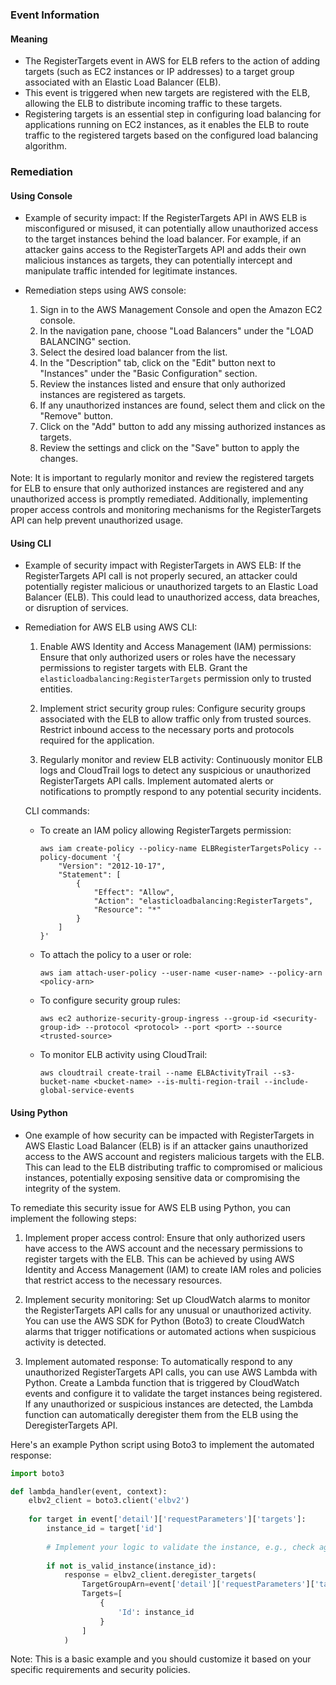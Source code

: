 
### Event Information

#### Meaning

- The RegisterTargets event in AWS for ELB refers to the action of adding targets (such as EC2 instances or IP addresses) to a target group associated with an Elastic Load Balancer (ELB).
- This event is triggered when new targets are registered with the ELB, allowing the ELB to distribute incoming traffic to these targets.
- Registering targets is an essential step in configuring load balancing for applications running on EC2 instances, as it enables the ELB to route traffic to the registered targets based on the configured load balancing algorithm.

### Remediation

#### Using Console

- Example of security impact: If the RegisterTargets API in AWS ELB is misconfigured or misused, it can potentially allow unauthorized access to the target instances behind the load balancer. For example, if an attacker gains access to the RegisterTargets API and adds their own malicious instances as targets, they can potentially intercept and manipulate traffic intended for legitimate instances.

- Remediation steps using AWS console:
  1. Sign in to the AWS Management Console and open the Amazon EC2 console.
  2. In the navigation pane, choose "Load Balancers" under the "LOAD BALANCING" section.
  3. Select the desired load balancer from the list.
  4. In the "Description" tab, click on the "Edit" button next to "Instances" under the "Basic Configuration" section.
  5. Review the instances listed and ensure that only authorized instances are registered as targets.
  6. If any unauthorized instances are found, select them and click on the "Remove" button.
  7. Click on the "Add" button to add any missing authorized instances as targets.
  8. Review the settings and click on the "Save" button to apply the changes.

Note: It is important to regularly monitor and review the registered targets for ELB to ensure that only authorized instances are registered and any unauthorized access is promptly remediated. Additionally, implementing proper access controls and monitoring mechanisms for the RegisterTargets API can help prevent unauthorized usage.

#### Using CLI

- Example of security impact with RegisterTargets in AWS ELB: If the RegisterTargets API call is not properly secured, an attacker could potentially register malicious or unauthorized targets to an Elastic Load Balancer (ELB). This could lead to unauthorized access, data breaches, or disruption of services.

- Remediation for AWS ELB using AWS CLI:
  1. Enable AWS Identity and Access Management (IAM) permissions: Ensure that only authorized users or roles have the necessary permissions to register targets with ELB. Grant the `elasticloadbalancing:RegisterTargets` permission only to trusted entities.
  
  2. Implement strict security group rules: Configure security groups associated with the ELB to allow traffic only from trusted sources. Restrict inbound access to the necessary ports and protocols required for the application.

  3. Regularly monitor and review ELB activity: Continuously monitor ELB logs and CloudTrail logs to detect any suspicious or unauthorized RegisterTargets API calls. Implement automated alerts or notifications to promptly respond to any potential security incidents.

  CLI commands:
  - To create an IAM policy allowing RegisterTargets permission:
    ```
    aws iam create-policy --policy-name ELBRegisterTargetsPolicy --policy-document '{
        "Version": "2012-10-17",
        "Statement": [
            {
                "Effect": "Allow",
                "Action": "elasticloadbalancing:RegisterTargets",
                "Resource": "*"
            }
        ]
    }'
    ```

  - To attach the policy to a user or role:
    ```
    aws iam attach-user-policy --user-name <user-name> --policy-arn <policy-arn>
    ```

  - To configure security group rules:
    ```
    aws ec2 authorize-security-group-ingress --group-id <security-group-id> --protocol <protocol> --port <port> --source <trusted-source>
    ```

  - To monitor ELB activity using CloudTrail:
    ```
    aws cloudtrail create-trail --name ELBActivityTrail --s3-bucket-name <bucket-name> --is-multi-region-trail --include-global-service-events
    ```

#### Using Python

- One example of how security can be impacted with RegisterTargets in AWS Elastic Load Balancer (ELB) is if an attacker gains unauthorized access to the AWS account and registers malicious targets with the ELB. This can lead to the ELB distributing traffic to compromised or malicious instances, potentially exposing sensitive data or compromising the integrity of the system.

To remediate this security issue for AWS ELB using Python, you can implement the following steps:

1. Implement proper access control: Ensure that only authorized users have access to the AWS account and the necessary permissions to register targets with the ELB. This can be achieved by using AWS Identity and Access Management (IAM) to create IAM roles and policies that restrict access to the necessary resources.

2. Implement security monitoring: Set up CloudWatch alarms to monitor the RegisterTargets API calls for any unusual or unauthorized activity. You can use the AWS SDK for Python (Boto3) to create CloudWatch alarms that trigger notifications or automated actions when suspicious activity is detected.

3. Implement automated response: To automatically respond to any unauthorized RegisterTargets API calls, you can use AWS Lambda with Python. Create a Lambda function that is triggered by CloudWatch events and configure it to validate the target instances being registered. If any unauthorized or suspicious instances are detected, the Lambda function can automatically deregister them from the ELB using the DeregisterTargets API.

Here's an example Python script using Boto3 to implement the automated response:

```python
import boto3

def lambda_handler(event, context):
    elbv2_client = boto3.client('elbv2')
    
    for target in event['detail']['requestParameters']['targets']:
        instance_id = target['id']
        
        # Implement your logic to validate the instance, e.g., check against a whitelist
        
        if not is_valid_instance(instance_id):
            response = elbv2_client.deregister_targets(
                TargetGroupArn=event['detail']['requestParameters']['targetGroupArn'],
                Targets=[
                    {
                        'Id': instance_id
                    }
                ]
            )
```

Note: This is a basic example and you should customize it based on your specific requirements and security policies.

